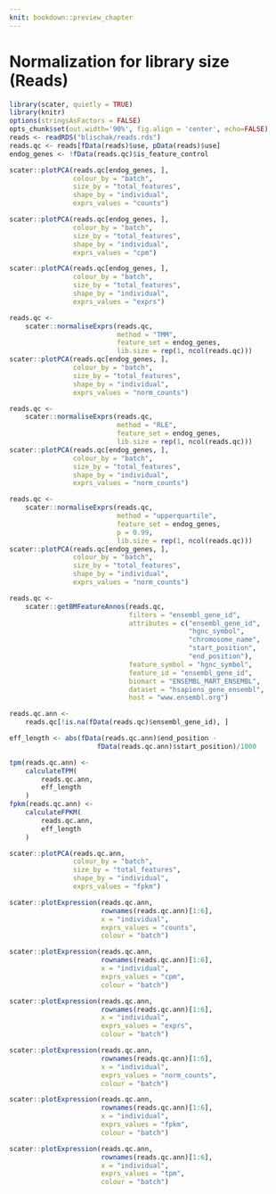 ```yaml
---
knit: bookdown::preview_chapter
---
```


# Normalization for library size (Reads)

```r
library(scater, quietly = TRUE)
library(knitr)
options(stringsAsFactors = FALSE)
opts_chunk$set(out.width='90%', fig.align = 'center', echo=FALSE)
reads <- readRDS("blischak/reads.rds")
reads.qc <- reads[fData(reads)$use, pData(reads)$use]
endog_genes <- !fData(reads.qc)$is_feature_control
```

```r
scater::plotPCA(reads.qc[endog_genes, ],
                colour_by = "batch",
                size_by = "total_features",
                shape_by = "individual",
                exprs_values = "counts")
```

```r
scater::plotPCA(reads.qc[endog_genes, ],
                colour_by = "batch",
                size_by = "total_features",
                shape_by = "individual",
                exprs_values = "cpm")
```

```r
scater::plotPCA(reads.qc[endog_genes, ],
                colour_by = "batch",
                size_by = "total_features",
                shape_by = "individual",
                exprs_values = "exprs")
```

```r
reads.qc <- 
    scater::normaliseExprs(reads.qc,
                           method = "TMM",
                           feature_set = endog_genes,
                           lib.size = rep(1, ncol(reads.qc)))
scater::plotPCA(reads.qc[endog_genes, ],
                colour_by = "batch",
                size_by = "total_features",
                shape_by = "individual",
                exprs_values = "norm_counts")
```

```r
reads.qc <- 
    scater::normaliseExprs(reads.qc,
                           method = "RLE",
                           feature_set = endog_genes,
                           lib.size = rep(1, ncol(reads.qc)))
scater::plotPCA(reads.qc[endog_genes, ],
                colour_by = "batch",
                size_by = "total_features",
                shape_by = "individual",
                exprs_values = "norm_counts")
```

```r
reads.qc <- 
    scater::normaliseExprs(reads.qc,
                           method = "upperquartile", 
                           feature_set = endog_genes,
                           p = 0.99,
                           lib.size = rep(1, ncol(reads.qc)))
scater::plotPCA(reads.qc[endog_genes, ],
                colour_by = "batch",
                size_by = "total_features",
                shape_by = "individual",
                exprs_values = "norm_counts")
```

```r
reads.qc <-
    scater::getBMFeatureAnnos(reads.qc,
                              filters = "ensembl_gene_id", 
                              attributes = c("ensembl_gene_id",
                                             "hgnc_symbol",
                                             "chromosome_name",
                                             "start_position",
                                             "end_position"), 
                              feature_symbol = "hgnc_symbol",
                              feature_id = "ensembl_gene_id",
                              biomart = "ENSEMBL_MART_ENSEMBL", 
                              dataset = "hsapiens_gene_ensembl",
                              host = "www.ensembl.org")
```

```r
reads.qc.ann <-
    reads.qc[!is.na(fData(reads.qc)$ensembl_gene_id), ]
```

```r
eff_length <- abs(fData(reads.qc.ann)$end_position -
                      fData(reads.qc.ann)$start_position)/1000
```

```r
tpm(reads.qc.ann) <-
    calculateTPM(
        reads.qc.ann,
        eff_length
    )
fpkm(reads.qc.ann) <-
    calculateFPKM(
        reads.qc.ann,
        eff_length
    )
```

```r
scater::plotPCA(reads.qc.ann,
                colour_by = "batch",
                size_by = "total_features",
                shape_by = "individual",
                exprs_values = "fpkm")
```

```r
scater::plotExpression(reads.qc.ann,
                       rownames(reads.qc.ann)[1:6],
                       x = "individual",
                       exprs_values = "counts",
                       colour = "batch")
```

```r
scater::plotExpression(reads.qc.ann,
                       rownames(reads.qc.ann)[1:6],
                       x = "individual",
                       exprs_values = "cpm",
                       colour = "batch")
```

```r
scater::plotExpression(reads.qc.ann,
                       rownames(reads.qc.ann)[1:6],
                       x = "individual",
                       exprs_values = "exprs",
                       colour = "batch")
```

```r
scater::plotExpression(reads.qc.ann,
                       rownames(reads.qc.ann)[1:6],
                       x = "individual",
                       exprs_values = "norm_counts",
                       colour = "batch")
```

```r
scater::plotExpression(reads.qc.ann,
                       rownames(reads.qc.ann)[1:6],
                       x = "individual",
                       exprs_values = "fpkm",
                       colour = "batch")
```

```r
scater::plotExpression(reads.qc.ann,
                       rownames(reads.qc.ann)[1:6],
                       x = "individual",
                       exprs_values = "tpm",
                       colour = "batch")
```
